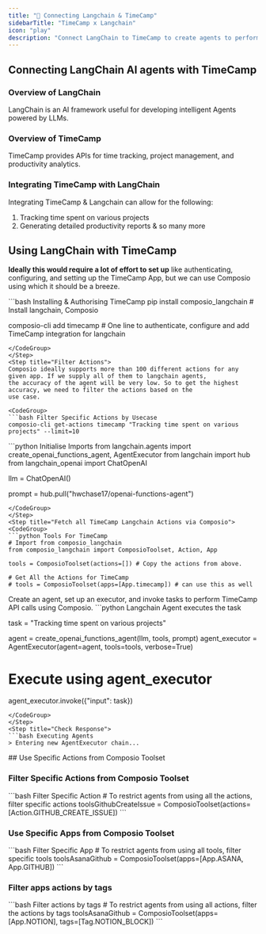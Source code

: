 ```yaml
---
title: "🚀 Connecting Langchain & TimeCamp"
sidebarTitle: "TimeCamp x Langchain"
icon: "play"
description: "Connect LangChain to TimeCamp to create agents to perform tasks using natural language"
---
```


## Connecting LangChain AI agents with TimeCamp

### Overview of LangChain

LangChain is an AI framework useful for developing intelligent Agents powered by LLMs.

### Overview of TimeCamp

TimeCamp provides APIs for time tracking, project management, and productivity analytics.

### Integrating TimeCamp with LangChain

Integrating TimeCamp & Langchain can allow for the following:

1. Tracking time spent on various projects
2. Generating detailed productivity reports
& so many more

## Using LangChain with TimeCamp

<Steps>
<Step title="Setting Up the Environment">

**Ideally this would require a lot of effort to set up** like authenticating, configuring, and setting up the TimeCamp App, but we can use Composio using which it should be a breeze.

<CodeGroup>
```bash Installing & Authorising TimeCamp
pip install composio_langchain # Install langchain, Composio 

composio-cli add timecamp # One line to authenticate, configure and add TimeCamp integration for langchain
```
</CodeGroup>
</Step>
<Step title="Filter Actions">
Composio ideally supports more than 100 different actions for any given app. If we supply all of them to langchain agents, 
the accuracy of the agent will be very low. So to get the highest accuracy, we need to filter the actions based on the 
use case.

<CodeGroup>
```bash Filter Specific Actions by Usecase
composio-cli get-actions timecamp "Tracking time spent on various projects" --limit=10
```
</CodeGroup>

</Step>
<Step title="Import Base Packages">

<CodeGroup>
```python Initialise Imports
from langchain.agents import create_openai_functions_agent, AgentExecutor
from langchain import hub
from langchain_openai import ChatOpenAI


llm = ChatOpenAI()

prompt = hub.pull("hwchase17/openai-functions-agent")
```
</CodeGroup>
</Step>
<Step title="Fetch all TimeCamp Langchain Actions via Composio">
<CodeGroup>
```python Tools For TimeCamp
# Import from composio_langchain
from composio_langchain import ComposioToolset, Action, App

tools = ComposioToolset(actions=[]) # Copy the actions from above. 

# Get All the Actions for TimeCamp
# tools = ComposioToolset(apps=[App.timecamp]) # can use this as well
```
</CodeGroup>
</Step>
<Step title="Execute the Agent">
Create an agent, set up an executor, and invoke tasks to perform TimeCamp API calls using Composio. 
<CodeGroup>
```python Langchain Agent executes the task

task = "Tracking time spent on various projects"

agent = create_openai_functions_agent(llm, tools, prompt)
agent_executor = AgentExecutor(agent=agent, tools=tools, verbose=True)

# Execute using agent_executor
agent_executor.invoke({"input": task})
```
</CodeGroup>
</Step>
<Step title="Check Response">
```bash Executing Agents
> Entering new AgentExecutor chain...
```
</Step>
</Steps>
## Use Specific Actions from Composio Toolset

### Filter Specific Actions from Composio Toolset

<CodeGroup>
```bash Filter Specific Action
# To restrict agents from using all the actions, filter specific actions
toolsGithubCreateIssue = ComposioToolset(actions=[Action.GITHUB_CREATE_ISSUE])
```
</CodeGroup>

### Use Specific Apps from Composio Toolset
<CodeGroup>
```bash Filter Specific App
# To restrict agents from using all tools, filter specific tools
toolsAsanaGithub = ComposioToolset(apps=[App.ASANA, App.GITHUB])
```
</CodeGroup>

### Filter apps actions by tags 
<CodeGroup>
```bash Filter actions by tags
# To restrict agents from using all actions, filter the actions by tags
toolsAsanaGithub = ComposioToolset(apps=[App.NOTION], tags=[Tag.NOTION_BLOCK])
```
</CodeGroup>

